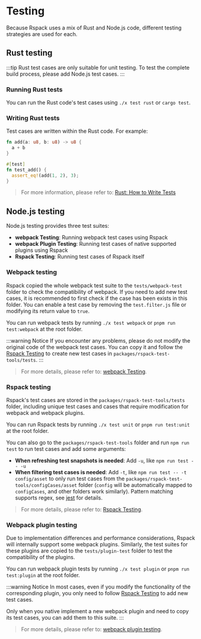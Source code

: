 # Testing

Because Rspack uses a mix of Rust and Node.js code, different testing strategies are used for each.

## Rust testing

:::tip
Rust test cases are only suitable for unit testing. To test the complete build process, please add Node.js test cases.
:::

### Running Rust tests

You can run the Rust code's test cases using `./x test rust` or `cargo test`.

### Writing Rust tests

Test cases are written within the Rust code. For example:

```rust
fn add(a: u8, b: u8) -> u8 {
  a + b
}

#[test]
fn test_add() {
  assert_eq!(add(1, 2), 3);
}
```

> For more information, please refer to: [Rust: How to Write Tests](https://doc.rust-lang.org/book/ch11-01-writing-tests.html)

## Node.js testing

Node.js testing provides three test suites:

- **webpack Testing**: Running webpack test cases using Rspack
- **webpack Plugin Testing**: Running test cases of native supported plugins using Rspack
- **Rspack Testing**: Running test cases of Rspack itself

### Webpack testing

Rspack copied the whole webpack test suite to the `tests/webpack-test` folder to check the compatibility of webpack. If you need to add new test cases, it is recommended to first check if the case has been exists in this folder. You can enable a test case by removing the `test.filter.js` file or modifying its return value to `true`.

You can run webpack tests by running `./x test webpack` or `pnpm run test:webpack` at the root folder.

:::warning Notice
If you encounter any problems, please do not modify the original code of the webpack test cases. You can copy it and follow the [Rspack Testing](./testing-rspack) to create new test cases in `packages/rspack-test-tools/tests`.
:::

> For more details, please refer to: [webpack Testing](./testing-webpack#testing-webpack-cases).

### Rspack testing

Rspack's test cases are stored in the `packages/rspack-test-tools/tests` folder, including unique test cases and cases that require modification for webpack and webpack plugins.

You can run Rspack tests by running `./x test unit` or `pnpm run test:unit` at the root folder.

You can also go to the `packages/rspack-test-tools` folder and run `npm run test` to run test cases and add some arguments:

- **When refreshing test snapshots is needed**: Add `-u`, like `npm run test -- -u`
- **When filtering test cases is needed**: Add `-t`, like `npm run test -- -t config/asset` to only run test cases from the `packages/rspack-test-tools/configCases/asset` folder (`config` will be automatically mapped to `configCases`, and other folders work similarly). Pattern matching supports regex, see [jest](https://jestjs.io/docs/cli#--testnamepatternregex) for details.

> For more details, please refer to: [Rspack Testing](./testing-rspack).

### Webpack plugin testing

Due to implementation differences and performance considerations, Rspack will internally support some webpack plugins. Similarly, the test suites for these plugins are copied to the `tests/plugin-test` folder to test the compatibility of the plugins.

You can run webpack plugin tests by running `./x test plugin` or `pnpm run test:plugin` at the root folder.

:::warning Notice
In most cases, even if you modify the functionality of the corresponding plugin, you only need to follow [Rspack Testing](./testing-rspack) to add new test cases.

Only when you native implement a new webpack plugin and need to copy its test cases, you can add them to this suite.
:::

> For more details, please refer to: [webpack plugin testing](./testing-webpack#testing-webpack-plugins-cases).
